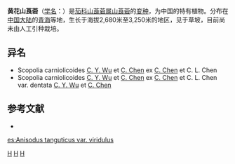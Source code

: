 {{Infraspeciesbox
| image = 
| image_caption = 
| status = 
| status_system = 
| genus = Anisodus
| species = tanguticus
| varietas = viridulus
| authority = [[吴征镒|C. Y. Wu]] et [[陈介|C. Chen]]
}}

'''黄花山莨菪'''（[[学名|学名]]：{{lang|la|''Anisodus tanguticus'' var. ''viridulus''}}）是[[茄科|茄科]][[山莨菪属|山莨菪属]][[山莨菪|山莨菪]]的[[变种|变种]]，为中国的特有植物。分布在[[中国大陆|中国大陆]]的[[青海|青海]]等地，生长于海拔2,680米至3,250米的地区，见于草坡，目前尚未由人工引种栽培。

== 异名 ==
* Scopolia carniolicoides [[吴征镒|C. Y. Wu]] et [[陈介|C. Chen]] ex [[陈介|C. Chen]] et C. L. Chen
* Scopolia carniolicoides [[吴征镒|C. Y. Wu]] et [[陈介|C. Chen]] ex [[陈介|C. Chen]] et C. L. Chen var. dentata [[吴征镒|C. Y. Wu]] et [[陈介|C. Chen]]

== 参考文献 ==
<div class="references-small">
* {{cite web| url =http://www.bioinfo.cn/db05/KmzwSpecies.php?action=view&id=21703| title =黄花山莨菪（变种）| work =《中国高等植物数据库全库》| publisher =中国科学院微生物研究所| author =昆明植物研究所| accessdate =2009-02-25| deadurl =yes| archiveurl =https://web.archive.org/web/20160305064030/http://www.bioinfo.cn/db05/KmzwSpecies.php?action=view&id=21703| archivedate =2016-03-05}}
</div>
{{Taxonbar}}

[[Category:山莨菪属|H]]
[[Category:中國特有植物|H]]
[[Category:青海植物|H]]

[[es:Anisodus_tanguticus_var._viridulus|es:Anisodus tanguticus var. viridulus]]
